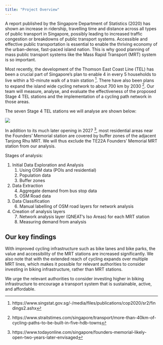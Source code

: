 ```yaml
---
title: "Project Overview"
---
```


A report published by the Singapore Department of Statistics (2020) has shown an increase in ridership, travelling time and distance across all types of public transport in Singapore, possibly leading to increased traffic congestion or breakdowns of public transport systems. Accessible and effective public transportation is essential to enable the thriving economy of the urban-dense, fast-paced island nation. This is why good planning of mass public transport systems like the Mass Rapid Transport (MRT) system is so important.

Most recently, the development of the Thomson East Coast Line (TEL) has been a crucial part of Singapore's plan to enable 4 in every 5 households to live within a 10-minute walk of a train station [^1]. There have also been plans to expand the island wide cycling network to about 700 km by 2030 [^2]. Our team will measure, analyse, and evaluate the effectiveness of the proposed Stage 4 TEL stations and the implementation of a cycling path network in those areas.

[^1]: https://www.singstat.gov.sg/-/media/files/publications/cop2020/sr2/findings2.ashx

[^2]: https://www.straitstimes.com/singapore/transport/more-than-40km-of-cycling-paths-to-be-built-in-five-hdb-towns

The seven Stage 4 TEL stations we will analyse are shown below:

![](images/sg_mrts.png)

In addition to its much later opening in 2027 [^3], most residential areas near the Founders' Memorial station are covered by buffer zones of the adjacent Tanjong Rhu MRT. We will thus exclude the TE22A Founders' Memorial MRT station from our analysis.

[^3]: https://www.todayonline.com/singapore/founders-memorial-likely-open-two-years-later-envisaged

Stages of analysis:

1.  Initial Data Exploration and Analysis
    1.  Using OSM data (POIs and residential)
    2.  Population data
    3.  Buffer zones
2.  Data Extraction
    4.  Aggregate demand from bus stop data
    5.  OSM Road data
3.  Data Classification
    6.  Manual labelling of OSM road layers for network analysis
4.  Creation of analysis layers
    7.  Network analysis layer (QNEAT's Iso Areas) for each MRT station
    8.  Measuring demand from analysis

## Our key findings

With improved cycling infrastructure such as bike lanes and bike parks, the value and accessibility of the MRT stations are increased significantly. We also note that with the extended reach of cycling expands over multiple MRT lines, which makes it possible for relevant authorities to consider investing in biking infrastructure, rather than MRT stations.

We urge the relevant authorities to consider investing higher in biking infrastructure to encourage a transport system that is sustainable, active, and affordable.
